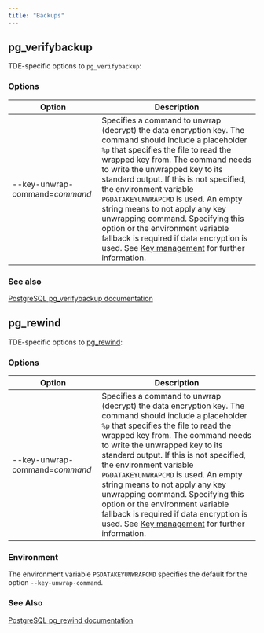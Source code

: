 ```yaml
---
title: "Backups"
---
```


## pg_verifybackup

TDE-specific options to `pg_verifybackup`:

### Options

| Option | Description | 
| ------- | ---------- |
| --key-unwrap-command=*command* | Specifies a command to unwrap (decrypt) the data encryption key. The command should include a placeholder `%p` that specifies the file to read the wrapped key from. The command needs to write the unwrapped key to its standard output. If this is not specified, the environment variable `PGDATAKEYUNWRAPCMD` is used. An empty string means to not apply any key unwrapping command. Specifying this option or the environment variable fallback is required if data encryption is used. See [Key management](/tde/latest/#key-management) for further information. |

### See also
[PostgreSQL pg_verifybackup documentation](https://www.postgresql.org/docs/15/app-pgverifybackup.html)

## pg_rewind

TDE-specific options to [pg_rewind](https://www.postgresql.org/docs/15/app-pgrewind.html):

### Options

| Option | Description | 
| ------- | ---------- |
| --key-unwrap-command=*command* | Specifies a command to unwrap (decrypt) the data encryption key. The command should include a placeholder `%p` that specifies the file to read the wrapped key from. The command needs to write the unwrapped key to its standard output. If this is not specified, the environment variable `PGDATAKEYUNWRAPCMD` is used. An empty string means to not apply any key unwrapping command. Specifying this option or the environment variable fallback is required if data encryption is used. See [Key management](/tde/latest/#key-management) for further information. |

### Environment

The environment variable `PGDATAKEYUNWRAPCMD` specifies the default for the option `--key-unwrap-command`.

### See Also
[PostgreSQL pg_rewind documentation](https://www.postgresql.org/docs/15/app-pgrewind.html)

